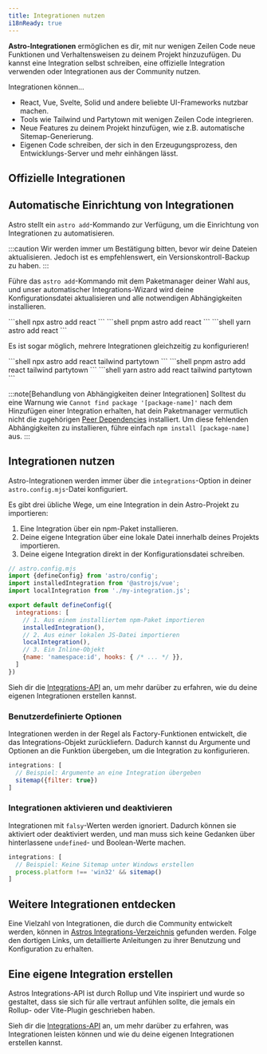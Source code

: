 ```yaml
---
title: Integrationen nutzen
i18nReady: true
---
```




**Astro-Integrationen** ermöglichen es dir, mit nur wenigen Zeilen Code neue Funktionen und Verhaltensweisen zu deinem Projekt hinzuzufügen. Du kannst eine Integration selbst schreiben, eine offizielle Integration verwenden oder Integrationen aus der Community nutzen.

Integrationen können…

- React, Vue, Svelte, Solid und andere beliebte UI-Frameworks nutzbar machen.
- Tools wie Tailwind und Partytown mit wenigen Zeilen Code integrieren.
- Neue Features zu deinem Projekt hinzufügen, wie z.B. automatische Sitemap-Generierung.
- Eigenen Code schreiben, der sich in den Erzeugungsprozess, den Entwicklungs-Server und mehr einhängen lässt.

## Offizielle Integrationen

<IntegrationsNav />

## Automatische Einrichtung von Integrationen

Astro stellt ein `astro add`-Kommando zur Verfügung, um die Einrichtung von Integrationen zu automatisieren.

:::caution
Wir werden immer um Bestätigung bitten, bevor wir deine Dateien aktualisieren. Jedoch ist es empfehlenswert, ein Versionskontroll-Backup zu haben.
:::

Führe das `astro add`-Kommando mit dem Paketmanager deiner Wahl aus, und unser automatischer Integrations-Wizard wird deine Konfigurationsdatei aktualisieren und alle notwendigen Abhängigkeiten installieren.

<PackageManagerTabs>
  <Fragment slot="npm">
  ```shell
  npx astro add react
  ```
  </Fragment>
  <Fragment slot="pnpm">
  ```shell
  pnpm astro add react
  ```
  </Fragment>
  <Fragment slot="yarn">
  ```shell
  yarn astro add react
  ```
  </Fragment>
</PackageManagerTabs>

Es ist sogar möglich, mehrere Integrationen gleichzeitig zu konfigurieren!

<PackageManagerTabs>
  <Fragment slot="npm">
  ```shell
  npx astro add react tailwind partytown
  ```
  </Fragment>
  <Fragment slot="pnpm">
  ```shell
  pnpm astro add react tailwind partytown
  ```
  </Fragment>
  <Fragment slot="yarn">
  ```shell
  yarn astro add react tailwind partytown
  ```
  </Fragment>
</PackageManagerTabs>

:::note[Behandlung von Abhängigkeiten deiner Integrationen]
Solltest du eine Warnung wie `Cannot find package '[package-name]'` nach dem Hinzufügen einer Integration erhalten, hat dein Paketmanager vermutlich nicht die zugehörigen [Peer Dependencies](https://nodejs.org/en/blog/npm/peer-dependencies/) installiert. Um diese fehlenden Abhängigkeiten zu installieren, führe einfach `npm install [package-name]` aus.
:::

## Integrationen nutzen

Astro-Integrationen werden immer über die `integrations`-Option in deiner `astro.config.mjs`-Datei konfiguriert.

Es gibt drei übliche Wege, um eine Integration in dein Astro-Projekt zu importieren:
1. Eine Integration über ein npm-Paket installieren.
2. Deine eigene Integration über eine lokale Datei innerhalb deines Projekts importieren. 
3. Deine eigene Integration direkt in der Konfigurationsdatei schreiben.

```js
// astro.config.mjs
import {defineConfig} from 'astro/config';
import installedIntegration from '@astrojs/vue';
import localIntegration from './my-integration.js';

export default defineConfig({
  integrations: [
    // 1. Aus einem installiertem npm-Paket importieren
    installedIntegration(),
    // 2. Aus einer lokalen JS-Datei importieren
    localIntegration(),
    // 3. Ein Inline-Objekt
    {name: 'namespace:id', hooks: { /* ... */ }},
  ]
})
```

Sieh dir die [Integrations-API](/de/reference/integrations-reference/) an, um mehr darüber zu erfahren, wie du deine eigenen Integrationen erstellen kannst.

### Benutzerdefinierte Optionen

Integrationen werden in der Regel als Factory-Funktionen entwickelt, die das Integrations-Objekt zurückliefern. Dadurch kannst du Argumente und Optionen an die Funktion übergeben, um die Integration zu konfigurieren.

```js
integrations: [
  // Beispiel: Argumente an eine Integration übergeben
  sitemap({filter: true})
]
```

### Integrationen aktivieren und deaktivieren

Integrationen mit `falsy`-Werten werden ignoriert. Dadurch können sie aktiviert oder deaktiviert werden, und man muss sich keine Gedanken über hinterlassene `undefined`- und Boolean-Werte machen.

```js
integrations: [
  // Beispiel: Keine Sitemap unter Windows erstellen
  process.platform !== 'win32' && sitemap()
]
```

## Weitere Integrationen entdecken

Eine Vielzahl von Integrationen, die durch die Community entwickelt werden, können in [Astros Integrations-Verzeichnis](https://astro.build/integrations/) gefunden werden. Folge den dortigen Links, um detaillierte Anleitungen zu ihrer Benutzung und Konfiguration zu erhalten.

## Eine eigene Integration erstellen

Astros Integrations-API ist durch Rollup und Vite inspiriert und wurde so gestaltet, dass sie sich für alle vertraut anfühlen sollte, die jemals ein Rollup- oder Vite-Plugin geschrieben haben.

Sieh dir die [Integrations-API](/de/reference/integrations-reference/) an, um mehr darüber zu erfahren, was Integrationen leisten können und wie du deine eigenen Integrationen erstellen kannst.
